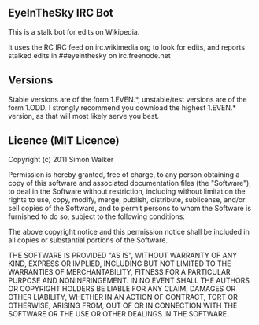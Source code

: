 == EyeInTheSky IRC Bot ==

This is a stalk bot for edits on Wikipedia.

It uses the RC IRC feed on irc.wikimedia.org to look for edits, and reports stalked edits in ##eyeinthesky on irc.freenode.net

== Versions ==

Stable versions are of the form 1.EVEN.*, unstable/test versions are of the form 1.ODD. I strongly recommend you download the highest 1.EVEN.* version, as that will most likely serve you best.

== Licence (MIT Licence) ==

Copyright (c) 2011 Simon Walker

Permission is hereby granted, free of charge, to any person obtaining a copy
of this software and associated documentation files (the "Software"), to deal
in the Software without restriction, including without limitation the rights
to use, copy, modify, merge, publish, distribute, sublicense, and/or sell
copies of the Software, and to permit persons to whom the Software is
furnished to do so, subject to the following conditions:

The above copyright notice and this permission notice shall be included in
all copies or substantial portions of the Software.

THE SOFTWARE IS PROVIDED "AS IS", WITHOUT WARRANTY OF ANY KIND, EXPRESS OR
IMPLIED, INCLUDING BUT NOT LIMITED TO THE WARRANTIES OF MERCHANTABILITY,
FITNESS FOR A PARTICULAR PURPOSE AND NONINFRINGEMENT. IN NO EVENT SHALL THE
AUTHORS OR COPYRIGHT HOLDERS BE LIABLE FOR ANY CLAIM, DAMAGES OR OTHER
LIABILITY, WHETHER IN AN ACTION OF CONTRACT, TORT OR OTHERWISE, ARISING FROM,
OUT OF OR IN CONNECTION WITH THE SOFTWARE OR THE USE OR OTHER DEALINGS IN
THE SOFTWARE.